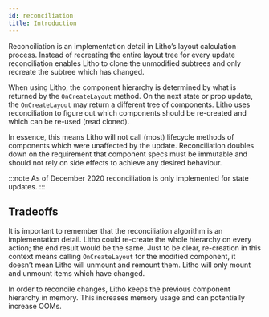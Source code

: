 ```yaml
---
id: reconciliation
title: Introduction
---
```



Reconciliation is an implementation detail in Litho’s layout calculation process. Instead of
recreating the entire layout tree for every update reconciliation enables Litho to clone the
unmodified subtrees and only recreate the subtree which has changed.

When using Litho, the component hierarchy is determined by what is returned by the
`OnCreateLayout` method. On the next state or prop update, the `OnCreateLayout` may return a different
tree of components. Litho uses reconciliation to figure out which components should be re-created
and which can be re-used (read cloned).

In essence, this means Litho will not call (most) lifecycle methods of components which were
unaffected by the update. Reconciliation doubles down on the requirement that component specs must
be immutable and should not rely on side effects to achieve any desired behaviour.

:::note
As of December 2020 reconciliation is only implemented for state updates.
:::

## Tradeoffs

It is important to remember that the reconciliation algorithm is an implementation detail. Litho
could re-create the whole hierarchy on every action; the end result would be the same. Just to be
clear, re-creation in this context means calling `OnCreateLayout` for the modified component, it
doesn’t mean Litho will unmount and remount them. Litho will only mount and unmount items which
have changed.

In order to reconcile changes, Litho keeps the previous component hierarchy in memory. This
increases memory usage and can potentially increase OOMs.
